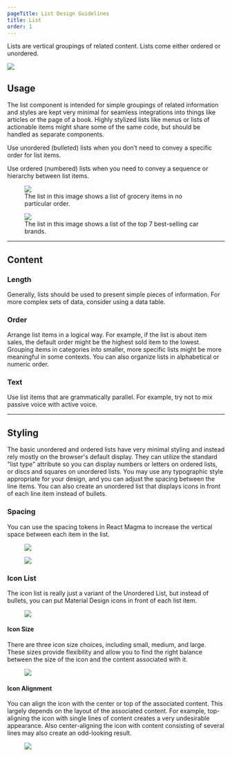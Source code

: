 ```yaml
---
pageTitle: List Design Guidelines
title: List
order: 1
---
```



<PageContent componentName="list" type="design">

<LeadParagraph>
  Lists are vertical groupings of related content. Lists come either ordered or
  unordered.
</LeadParagraph>

![ ](../../images/lists/list-intro-example.png)

## Usage

The list component is intended for simple groupings of related information and styles are kept very minimal for seamless integrations into things like articles or the page of a book. Highly stylized lists like menus or lists of actionable items might share some of the same code, but should be handled as separate components.

Use unordered (bulleted) lists when you don’t need to convey a specific order for list items.

Use ordered (numbered) lists when you need to convey a sequence or hierarchy between list items.

<div class="two-col">
  <div class="row">
    <div class="col col-1">
      <figure>
        <img src="../../images/lists/unordered-list.png" alt=" " />
        <figcaption>
          The list in this image shows a list of grocery items in no particular
          order.
        </figcaption>
      </figure>
    </div>
    <div class="col col-2">
      <figure>
        <img src="../../images/lists/ordered-list.png" alt=" " />
        <figcaption>
          The list in this image shows a list of the top 7 best-selling car
          brands.
        </figcaption>
      </figure>
    </div>
  </div>
</div>

---

## Content

### Length

Generally, lists should be used to present simple pieces of information. For more complex sets of data, consider using a data table.

### Order

Arrange list items in a logical way. For example, if the list is about item sales, the default order might be the highest sold item to the lowest. Grouping items in categories into smaller, more specific lists might be more meaningful in some contexts. You can also organize lists in alphabetical or numeric order.

### Text

Use list items that are grammatically parallel. For example, try not to mix passive voice with active voice.

---

## Styling

The basic unordered and ordered lists have very minimal styling and instead rely mostly on the browser's default display. They can utilize the standard "list type" attribute so you can display numbers or letters on ordered lists, or discs and squares on unordered lists. You may use any typographic style appropriate for your design, and you can adjust the spacing between the line items. You can also create an unordered list that displays icons in front of each line item instead of bullets.

### Spacing

You can use the spacing tokens in React Magma to increase the vertical space between each item in the list.

<div class="two-col">
  <div class="row">
    <div class="col col-1">
      <figure>
        <img src="../../images/lists/small-spacing.png" alt=" " />
      </figure>
    </div>
    <div class="col col-2">
      <figure>
        <img src="../../images/lists/larger-spacing.png" alt=" " />
      </figure>
    </div>
  </div>
</div>

### Icon List

The icon list is really just a variant of the Unordered List, but instead of bullets, you can put Material Design icons in front of each list item.

<div class="two-col">
  <div class="row">
    <div class="col col-1">
      <figure>
        <img src="../../images/lists/icon-list.png" alt=" " />
      </figure>
    </div>
    <div class="col col-2"></div>
  </div>
</div>

#### Icon Size

There are three icon size choices, including small, medium, and large. These sizes provide flexibility and allow you to find the right balance between the size of the icon and the content associated with it.

<div class="two-col">
  <div class="row">
    <div class="col col-1">
      <figure>
        <img src="../../images/lists/icon-sizes.png" alt=" " />
      </figure>
    </div>
    <div class="col col-2"></div>
  </div>
</div>

#### Icon Alignment

You can align the icon with the center or top of the associated content. This largely depends on the layout of the associated content. For example, top-aligning the icon with single lines of content creates a very undesirable appearance. Also center-aligning the icon with content consisting of several lines may also create an odd-looking result.

<div class="two-col">
  <div class="row">
    <div class="col col-1">
      <figure>
        <img src="../../images/lists/icon-alignment.png" alt=" " />
      </figure>
    </div>
    <div class="col col-2"></div>
  </div>
</div>

<span class="horizontal-spacer"></span>

</PageContent>
